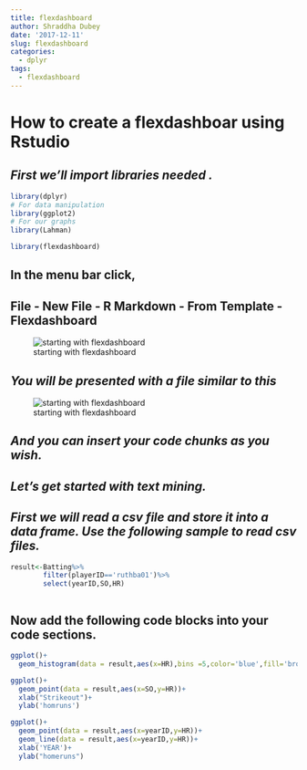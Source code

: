 ```yaml
---
title: flexdashboard
author: Shraddha Dubey
date: '2017-12-11'
slug: flexdashboard
categories:
  - dplyr
tags:
  - flexdashboard
---
```


# How to create a flexdashboar using Rstudio

## *First we'll import libraries needed . *

```r

library(dplyr)
# For data manipulation
library(ggplot2)
# For our graphs
library(Lahman)

library(flexdashboard)


```

## In the menu bar click,

## File - New File - R Markdown - From Template -Flexdashboard

![starting with flexdashboard](./image1.PNG)

## *You will be presented with a file similar to this*

![starting with flexdashboard](./image2.PNG)

## *And you can insert your code chunks as you wish.*

## *Let's get started with text mining.*

## *First we will read a csv file and store it into a data frame. Use the following sample to read csv files.*

```r

result<-Batting%>%
        filter(playerID=='ruthba01')%>%
        select(yearID,SO,HR)



```

## Now add the following code blocks into your code sections.

```r
ggplot()+
  geom_histogram(data = result,aes(x=HR),bins =5,color='blue',fill='brown')


```

```r
ggplot()+
  geom_point(data = result,aes(x=SO,y=HR))+
  xlab("Strikeout")+
  ylab('homruns')

```

```r
ggplot()+
  geom_point(data = result,aes(x=yearID,y=HR))+
  geom_line(data = result,aes(x=yearID,y=HR))+
  xlab('YEAR')+
  ylab("homeruns")
```
